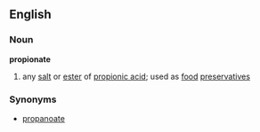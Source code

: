 ==English==
===Noun===
'''propionate'''
#{{chemistry}} any [[salt]] or [[ester]] of [[propionic acid]]; used as [[food]] [[preservative]]s
===Synonyms===
*[[propanoate]]
